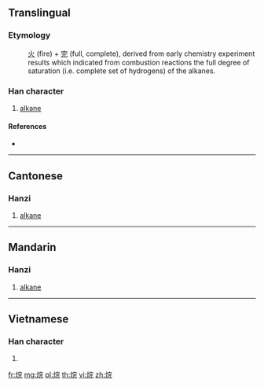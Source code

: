 ==Translingual==

===Etymology===
: [[火]] (fire) + [[完]] (full, complete), derived from early chemistry experiment results which indicated from combustion reactions the full degree of saturation (i.e. complete set of hydrogens) of the alkanes.

===Han character===
{{Han char|rn=86|rad=火|as=07|sn=11|four=93811|canj=FJMU|ids=⿰火完}}

# [[alkane]]

====References====
* {{Han ref|kx=0671.190|dkj=19047|hdz=32206.010|uh=70F7|ud=28919|bh=D64A|bd=54858}}

----

==Cantonese==

===Hanzi===
{{yue-hanzi|jyut=jyun4|y=yun4}}

# [[alkane]]

----

==Mandarin==

===Hanzi===
{{cmn-hanzi|pin=[[wán]] ([[wan2]])|wg=wan<sup>2</sup>}}

# [[alkane]]

----

==Vietnamese==

===Han character===
{{vi-hantu|[[hoàn]]|rs=火07}}

# {{defn|lang=vi|sort=火07}}

[[fr:烷]]
[[mg:烷]]
[[pl:烷]]
[[th:烷]]
[[vi:烷]]
[[zh:烷]]
